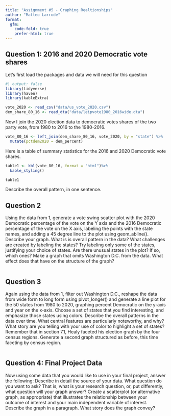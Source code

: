```yaml
---
title: "Assignment #5 - Graphing Realtionships"
author: "Matteo Larrode"
format: 
  gfm:
    code-fold: true
    prefer-html: true
---
```


## Question 1: 2016 and 2020 Democratic vote shares

Let's first load the packages and data we will need for this question

```r
#| output: false
library(tidyverse)
library(haven)
library(kableExtra)

vote_2020 <- read_csv("data/us_vote_2020.csv")
dem_share_80_16 <- read_dta("data/leipvote1980_2016wide.dta")

```

Now I join the 2020 election data to democratic votes shares of the two party vote, from 1980 to 2016 to the 1980-2016.

```r

vote_80_16 <- left_join(dem_share_80_16, vote_2020, by = "state") %>%
  mutate(pctdem2020 = dem_percent)

```

Here is a table of summary statistics for the 2016 and 2020 Democratic vote shares.

```r
table1 <- kbl(vote_80_16, format = "html")%>%
  kable_styling()

table1


```

Describe the overall pattern, in one sentence.


## Question 2

Using the data from 1, generate a vote swing scatter plot with the 2020 Democratic percentage of the vote on the Y axis and the 2016 Democratic percentage of the vote on the X axis, labeling the points with the state names, and adding a 45 degree line to the plot using geom_abline().
Describe your graph. What is is overall pattern in the data?
What challenges are created by labeling the states? Try labeling only some of the states, justifying your choice of states.
Are there unusual states in the plot? If so, which ones?
Make a graph that omits Washington D.C. from the data. What effect does that have on the structure of the graph?


```r

```


## Question 3

Again using the data from 1, filter out Washington D.C., reshape the data from wide form to long form using pivot_longer() and generate a line plot for the 50 states from 1980 to 2020, graphing percent Democratic on the y-axis and year on the x-axis. Choose a set of states that you find interesting, and emphasize those states using colors.
Describe the overall patterns in the data over time. What central features are particularly noteworthy, and why?
What story are you telling with your use of color to highlight a set of states?
Remember that in section 7.1, Healy faceted his election graph by the four census regions. Generate a second graph structured as before, this time faceting by census region.

```r


```


## Question 4: Final Project Data

Now using some data that you would like to use in your final project, answer the following:
Describe in detail the source of your data.
What question do you want to ask? That is, what is your research question, or, put differently, what question will your graph answer?
Create a scatterplot (or alternative graph, as appropriate) that illustrates the relationship between your outcome of interest and your main independent variable of interest. Describe the graph in a paragraph. What story does the graph convey?


```r


```
